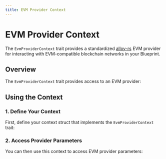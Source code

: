 ```yaml
---
title: EVM Provider Context
---
```



# EVM Provider Context

The `EvmProviderContext` trait provides a standardized [alloy-rs](https://github.com/alloy-rs) EVM provider for interacting with EVM-compatible blockchain networks in your Blueprint.

## Overview

The `EvmProviderContext` trait provides access to an EVM provider:

<GithubFileReaderDisplay 
  url="https://github.com/tangle-network/gadget/blob/main/sdk/src/contexts/evm_provider.rs"
  fromLine={3}
  toLine={12}
  title="EvmProviderContext Trait Definition"
/>

## Using the Context

### 1. Define Your Context

First, define your context struct that implements the `EvmProviderContext` trait:

<GithubFileReaderDisplay 
  url="https://github.com/tangle-network/gadget/blob/main/macros/context-derive/tests/ui/basic.rs"
  fromLine={4}
  toLine={9}
  title="EVM Provider Context Definition"
/>

### 2. Access Provider Parameters

You can then use this context to access EVM provider parameters:

<GithubFileReaderDisplay 
  url="https://github.com/tangle-network/gadget/blob/main/macros/context-derive/tests/ui/basic.rs"
  fromLine={18}
  toLine={18}
  title="Accessing EVM Provider Parameters"
/>
